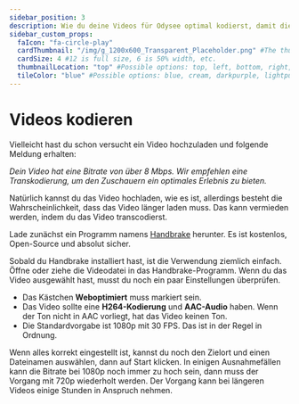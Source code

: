 ---
sidebar_position: 3
description: Wie du deine Videos für Odysee optimal kodierst, damit diese flüssig laufen und schön aussehen.
sidebar_custom_props:
  faIcon: "fa-circle-play"
  cardThumbnail: "/img/g_1200x600_Transparent_Placeholder.png" #The thumbnail on the category card.
  cardSize: 4 #12 is full size, 6 is 50% width, etc.
  thumbnailLocation: "top" #Possible options: top, left, bottom, right, none
  tileColor: "blue" #Possible options: blue, cream, darkpurple, lightpurple, mauve, orange, pink, none
---

# Videos kodieren

Vielleicht hast du schon versucht ein Video hochzuladen und folgende Meldung erhalten:

*Dein Video hat eine Bitrate von über 8 Mbps. Wir empfehlen eine Transkodierung, um den Zuschauern ein optimales Erlebnis zu bieten.*

Natürlich kannst du das Video hochladen, wie es ist, allerdings besteht die Wahrscheinlichkeit, dass das Video länger laden muss. Das kann vermieden werden, indem du das Video transcodierst.

Lade zunächst ein Programm namens <a href="https://www.handbrake.fr">Handbrake</a> herunter. Es ist kostenlos, Open-Source und absolut sicher. 

Sobald du Handbrake installiert hast, ist die Verwendung ziemlich einfach. Öffne oder ziehe die Videodatei in das Handbrake-Programm. Wenn du das Video ausgewählt hast, musst du noch ein paar Einstellungen überprüfen.
- Das Kästchen **Weboptimiert** muss markiert sein.
- Das Video sollte eine **H264-Kodierung** und **AAC-Audio** haben. Wenn der Ton nicht in AAC vorliegt, hat das Video keinen Ton.
- Die Standardvorgabe ist 1080p mit 30 FPS. Das ist in der Regel in Ordnung.

Wenn alles korrekt eingestellt ist, kannst du noch den Zielort und einen Dateinamen auswählen, dann auf Start klicken. In einigen Ausnahmefällen kann die Bitrate bei 1080p noch immer zu hoch sein, dann muss der Vorgang mit 720p wiederholt werden. Der Vorgang kann bei längeren Videos einige Stunden in Anspruch nehmen. 

